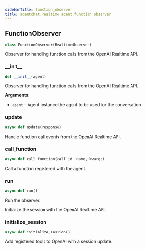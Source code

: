 ```yaml
---
sidebarTitle: function_observer
title: agentchat.realtime_agent.function_observer
---
```


## FunctionObserver

```python
class FunctionObserver(RealtimeObserver)
```

Observer for handling function calls from the OpenAI Realtime API.

### \_\_init\_\_

```python
def __init__(agent)
```

Observer for handling function calls from the OpenAI Realtime API.

**Arguments**:

- `agent` - Agent instance
  the agent to be used for the conversation

### update

```python
async def update(response)
```

Handle function call events from the OpenAI Realtime API.

### call\_function

```python
async def call_function(call_id, name, kwargs)
```

Call a function registered with the agent.

### run

```python
async def run()
```

Run the observer.

Initialize the session with the OpenAI Realtime API.

### initialize\_session

```python
async def initialize_session()
```

Add registered tools to OpenAI with a session update.

